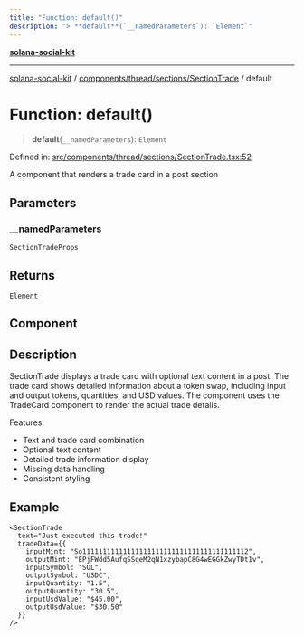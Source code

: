 ```yaml
---
title: "Function: default()"
description: "> **default**(`__namedParameters`): `Element`"
---
```


[**solana-social-kit**](../../../../../README.mdx)

***

[solana-social-kit](../../../../../README.mdx) / [components/thread/sections/SectionTrade](../README.mdx) / default

# Function: default()

> **default**(`__namedParameters`): `Element`

Defined in: [src/components/thread/sections/SectionTrade.tsx:52](https://github.com/SendArcade/solana-social-starter/blob/bd4b3556b8f469c27ebb06f4df65b3a36b43ba3b/src/components/thread/sections/SectionTrade.tsx#L52)

A component that renders a trade card in a post section

## Parameters

### \_\_namedParameters

`SectionTradeProps`

## Returns

`Element`

## Component

## Description

SectionTrade displays a trade card with optional text content in a post.
The trade card shows detailed information about a token swap, including
input and output tokens, quantities, and USD values. The component uses
the TradeCard component to render the actual trade details.

Features:
- Text and trade card combination
- Optional text content
- Detailed trade information display
- Missing data handling
- Consistent styling

## Example

```tsx
<SectionTrade
  text="Just executed this trade!"
  tradeData={{
    inputMint: "So11111111111111111111111111111111111111112",
    outputMint: "EPjFWdd5AufqSSqeM2qN1xzybapC8G4wEGGkZwyTDt1v",
    inputSymbol: "SOL",
    outputSymbol: "USDC",
    inputQuantity: "1.5",
    outputQuantity: "30.5",
    inputUsdValue: "$45.00",
    outputUsdValue: "$30.50"
  }}
/>
```
